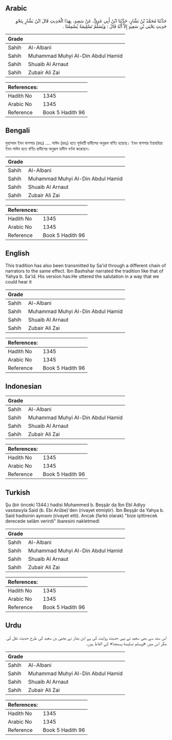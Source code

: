 ## Arabic


<div dir="rtl" lang="ar" style={{fontSize:'larger',backgroundColor:'#f8f9fa',padding:20}}>
حَدَّثَنَا مُحَمَّدُ بْنُ بَشَّارٍ، حَدَّثَنَا ابْنُ أَبِي عَدِيٍّ، عَنْ سَعِيدٍ، بِهَذَا الْحَدِيثِ قَالَ ابْنُ بَشَّارٍ بِنَحْوِ حَدِيثِ يَحْيَى بْنِ سَعِيدٍ إِلاَّ أَنَّهُ قَالَ ‏:‏ وَيُسَلِّمُ تَسْلِيمَةً يُسْمِعُنَا ‏.‏
</div>
<div style={{backgroundColor:'#f8f9fa',padding:20, marginBottom: 10}}><table> <thead> <tr> <th>Grade</th> <th></th> </tr> </thead> <tbody> <tr><td>Sahih</td><td>Al-Albani</td></tr><tr><td>Sahih</td><td>Muhammad Muhyi Al-Din Abdul Hamid</td></tr><tr><td>Sahih</td><td>Shuaib Al Arnaut</td></tr><tr><td>Sahih</td><td>Zubair Ali Zai</td></tr></tbody></table><table> <thead> <tr> <th>References:</th> <th></th> </tr> </thead> <tbody><tr><td>Hadith No</td><td>1345</td></tr><tr><td>Arabic No</td><td>1345</td></tr><tr><td>Reference</td><td>Book 5 Hadith 96</td></tr></tbody></table></div>

## Bengali


<div dir="ltr" lang="bn" style={{fontSize:'larger',backgroundColor:'#f8f9fa',padding:20}}>
মুহাম্মাদ ইবন বাশশার (রহঃ) .... সাঈদ (রহঃ) হতে পূর্ববর্তী হাদীসের অনুরূপ বর্ণিত হয়েছে। ইবন বাশশার ইয়াহহিয়া ইবন সাঈদ হতে বর্ণিত হাদীসের অনুরূপ হাদীস বর্ণনা করেছেন।
</div>
<div style={{backgroundColor:'#f8f9fa',padding:20, marginBottom: 10}}><table> <thead> <tr> <th>Grade</th> <th></th> </tr> </thead> <tbody> <tr><td>Sahih</td><td>Al-Albani</td></tr><tr><td>Sahih</td><td>Muhammad Muhyi Al-Din Abdul Hamid</td></tr><tr><td>Sahih</td><td>Shuaib Al Arnaut</td></tr><tr><td>Sahih</td><td>Zubair Ali Zai</td></tr></tbody></table><table> <thead> <tr> <th>References:</th> <th></th> </tr> </thead> <tbody><tr><td>Hadith No</td><td>1345</td></tr><tr><td>Arabic No</td><td>1345</td></tr><tr><td>Reference</td><td>Book 5 Hadith 96</td></tr></tbody></table></div>

## English


<div dir="ltr" lang="en" style={{fontSize:'larger',backgroundColor:'#f8f9fa',padding:20}}>
This tradition has also been transmitted by Sa'id through a different chain of narrators to the same effect. Ibn Bashshar narrated the tradition like that of Yahya b. Sa'id. His version has:He uttered the salutation in a way that we could hear it
</div>
<div style={{backgroundColor:'#f8f9fa',padding:20, marginBottom: 10}}><table> <thead> <tr> <th>Grade</th> <th></th> </tr> </thead> <tbody> <tr><td>Sahih</td><td>Al-Albani</td></tr><tr><td>Sahih</td><td>Muhammad Muhyi Al-Din Abdul Hamid</td></tr><tr><td>Sahih</td><td>Shuaib Al Arnaut</td></tr><tr><td>Sahih</td><td>Zubair Ali Zai</td></tr></tbody></table><table> <thead> <tr> <th>References:</th> <th></th> </tr> </thead> <tbody><tr><td>Hadith No</td><td>1345</td></tr><tr><td>Arabic No</td><td>1345</td></tr><tr><td>Reference</td><td>Book 5 Hadith 96</td></tr></tbody></table></div>

## Indonesian


<div dir="ltr" lang="id" style={{fontSize:'larger',backgroundColor:'#f8f9fa',padding:20}}>

</div>
<div style={{backgroundColor:'#f8f9fa',padding:20, marginBottom: 10}}><table> <thead> <tr> <th>Grade</th> <th></th> </tr> </thead> <tbody> <tr><td>Sahih</td><td>Al-Albani</td></tr><tr><td>Sahih</td><td>Muhammad Muhyi Al-Din Abdul Hamid</td></tr><tr><td>Sahih</td><td>Shuaib Al Arnaut</td></tr><tr><td>Sahih</td><td>Zubair Ali Zai</td></tr></tbody></table><table> <thead> <tr> <th>References:</th> <th></th> </tr> </thead> <tbody><tr><td>Hadith No</td><td>1345</td></tr><tr><td>Arabic No</td><td>1345</td></tr><tr><td>Reference</td><td>Book 5 Hadith 96</td></tr></tbody></table></div>

## Turkish


<div dir="ltr" lang="tr" style={{fontSize:'larger',backgroundColor:'#f8f9fa',padding:20}}>
Şu (bir önceki 1344.) hadisi Muhammed b. Beşşâr da İbn Ebî Adiyy vasıtasıyla Said (b. Ebi Arûbe)'den (rivayet etmiştir). İbn Beşşâr da Yahya b. Said hadisinin aynısını (rivayet etti). Ancak (farklı olarak) "bize işittirecek derecede selâm verirdi" ibaresini nakletmedi
</div>
<div style={{backgroundColor:'#f8f9fa',padding:20, marginBottom: 10}}><table> <thead> <tr> <th>Grade</th> <th></th> </tr> </thead> <tbody> <tr><td>Sahih</td><td>Al-Albani</td></tr><tr><td>Sahih</td><td>Muhammad Muhyi Al-Din Abdul Hamid</td></tr><tr><td>Sahih</td><td>Shuaib Al Arnaut</td></tr><tr><td>Sahih</td><td>Zubair Ali Zai</td></tr></tbody></table><table> <thead> <tr> <th>References:</th> <th></th> </tr> </thead> <tbody><tr><td>Hadith No</td><td>1345</td></tr><tr><td>Arabic No</td><td>1345</td></tr><tr><td>Reference</td><td>Book 5 Hadith 96</td></tr></tbody></table></div>

## Urdu


<div dir="rtl" lang="ur" style={{fontSize:'larger',backgroundColor:'#f8f9fa',padding:20}}>
اس سند سے بھی سعید نے یہی حدیث روایت کی ہے ابن بشار نے یحییٰ بن سعید کی طرح حدیث نقل کی مگر اس میں «ويسلم تسليمة يسمعنا» کے الفاظ ہیں۔
</div>
<div style={{backgroundColor:'#f8f9fa',padding:20, marginBottom: 10}}><table> <thead> <tr> <th>Grade</th> <th></th> </tr> </thead> <tbody> <tr><td>Sahih</td><td>Al-Albani</td></tr><tr><td>Sahih</td><td>Muhammad Muhyi Al-Din Abdul Hamid</td></tr><tr><td>Sahih</td><td>Shuaib Al Arnaut</td></tr><tr><td>Sahih</td><td>Zubair Ali Zai</td></tr></tbody></table><table> <thead> <tr> <th>References:</th> <th></th> </tr> </thead> <tbody><tr><td>Hadith No</td><td>1345</td></tr><tr><td>Arabic No</td><td>1345</td></tr><tr><td>Reference</td><td>Book 5 Hadith 96</td></tr></tbody></table></div>